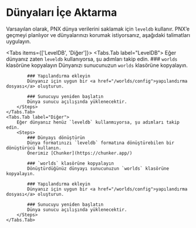 
# Dünyaları İçe Aktarma

Varsayılan olarak, PNX dünya verilerini saklamak için `leveldb` kullanır.
PNX’e geçmeyi planlıyor ve dünyalarınızı korumak istiyorsanız, aşağıdaki talimatları uygulayın.

<Tabs items={['LevelDB', 'Diğer']}>
    <Tabs.Tab label="LevelDB">
        Eğer dünyanız zaten `leveldb` kullanıyorsa, şu adımları takip edin.
        <Steps>
            ### `worlds` klasörüne kopyalayın
            Dünyanızı sunucunuzun `worlds` klasörüne kopyalayın.

            ### Yapılandırma ekleyin
            Dünyanız için uygun bir <a href="/worlds/config">yapılandırma dosyası</a> oluşturun.

            ### Sunucuyu yeniden başlatın
            Dünya sunucu açılışında yüklenecektir.
        </Steps>
    </Tabs.Tab>
    <Tabs.Tab label="Diğer">
        Eğer dünyanız henüz `leveldb` kullanmıyorsa, şu adımları takip edin.
        <Steps>
            ### Dünyayı dönüştürün
            Dünya formatınızı `leveldb` formatına dönüştürebilen bir dönüştürücü kullanın.
            Önerimiz [Chunker](https://chunker.app/)

            ### `worlds` klasörüne kopyalayın
            Dönüştürdüğünüz dünyayı sunucunuzun `worlds` klasörüne kopyalayın.

            ### Yapılandırma ekleyin
            Dünyanız için uygun bir <a href="/worlds/config">yapılandırma dosyası</a> oluşturun.

            ### Sunucuyu yeniden başlatın
            Dünya sunucu açılışında yüklenecektir.
        </Steps>
    </Tabs.Tab>
</Tabs>
